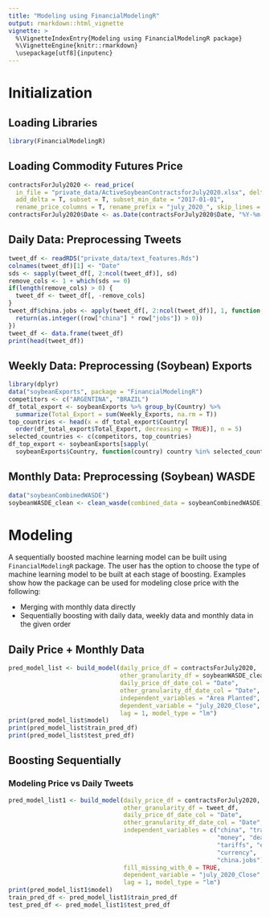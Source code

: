 ```yaml
---
title: "Modeling using FinancialModelingR"
output: rmarkdown::html_vignette
vignette: >
  %\VignetteIndexEntry{Modeling using FinancialModelingR package}
  %\VignetteEngine{knitr::rmarkdown}
  \usepackage[utf8]{inputenc}
---
```


# Initialization

## Loading Libraries

```r
library(FinancialModelingR)
```

## Loading Commodity Futures Price

```r
contractsForJuly2020 <- read_price(
  in_file = "private_data/ActiveSoybeanContractsforJuly2020.xlsx", delta_price = T,
  add_delta = T, subset = T, subset_min_date = "2017-01-01",
  rename_price_columns = T, rename_prefix = "july_2020_", skip_lines = 3)
contractsForJuly2020$Date <- as.Date(contractsForJuly2020$Date, "%Y-%m-%d")
```

## Daily Data: Preprocessing Tweets

```r
tweet_df <- readRDS("private_data/text_features.Rds")
colnames(tweet_df)[1] <- "Date"
sds <- sapply(tweet_df[, 2:ncol(tweet_df)], sd)
remove_cols <- 1 + which(sds == 0)
if(length(remove_cols) > 0) {
  tweet_df <- tweet_df[, -remove_cols]
}
tweet_df$china.jobs <- apply(tweet_df[, 2:ncol(tweet_df)], 1, function(row) {
  return(as.integer((row["china"] * row["jobs"]) > 0))
})
tweet_df <- data.frame(tweet_df)
print(head(tweet_df))
```

## Weekly Data: Preprocessing (Soybean) Exports

```r
library(dplyr)
data("soybeanExports", package = "FinancialModelingR")
competitors <- c("ARGENTINA", "BRAZIL")
df_total_export <- soybeanExports %>% group_by(Country) %>%
  summarize(Total_Export = sum(Weekly_Exports, na.rm = T))
top_countries <- head(x = df_total_export$Country[
  order(df_total_export$Total_Export, decreasing = TRUE)], n = 5)
selected_countries <- c(competitors, top_countries)
df_top_export <- soybeanExports[sapply(
  soybeanExports$Country, function(country) country %in% selected_countries), ]
```

## Monthly Data: Preprocessing (Soybean) WASDE

```r
data("soybeanCombinedWASDE")
soybeanWASDE_clean <- clean_wasde(combined_data = soybeanCombinedWASDE)
```

# Modeling

A sequentially boosted machine learning model can be built using `FinancialModelingR` package. The user has the option to choose the type of machine learning model to be built at each stage of boosting. Examples show how the package can be used for modeling close price with the following:

- Merging with monthly data directly
- Sequentially boosting with daily data, weekly data and monthly data in the given order

## Daily Price + Monthly Data

```r
pred_model_list <- build_model(daily_price_df = contractsForJuly2020,
                               other_granularity_df = soybeanWASDE_clean,
                               daily_price_df_date_col = "Date",
                               other_granularity_df_date_col = "Date",
                               independent_variables = "Area Planted",
                               dependent_variable = "july_2020_Close",
                               lag = 1, model_type = "lm")
print(pred_model_list$model)
print(pred_model_list$train_pred_df)
print(pred_model_list$test_pred_df)
```

## Boosting Sequentially

### Modeling Price vs Daily Tweets

```r
pred_model_list1 <- build_model(daily_price_df = contractsForJuly2020,
                                other_granularity_df = tweet_df,
                                daily_price_df_date_col = "Date",
                                other_granularity_df_date_col = "Date",
                                independent_variables = c("china", "trade",
                                                          "money", "deal",
                                                          "tariffs", "economy",
                                                          "currency",
                                                          "china.jobs"),
                                fill_missing_with_0 = TRUE,
                                dependent_variable = "july_2020_Close",
                                lag = 1, model_type = "lm")
print(pred_model_list1$model)
train_pred_df <- pred_model_list1$train_pred_df
test_pred_df <- pred_model_list1$test_pred_df
```
